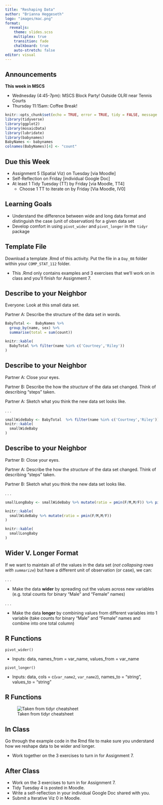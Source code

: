```yaml
---
title: "Reshaping Data"
author: "Brianna Heggeseth"
logo: "images/mac.png"
format: 
  revealjs:
    theme: slides.scss
    multiplex: true
    transition: fade
    chalkboard: true
    auto-stretch: false
editor: visual
---
```


## Announcements {.unnumbered .smaller}

**This week in MSCS**

-   Wednesday (4:45-7pm): MSCS Block Party! Outside OLRI near Tennis Courts
-   Thursday 11:15am: Coffee Break!

```r
knitr::opts_chunk$set(echo = TRUE, error = TRUE, tidy = FALSE, message = FALSE)
library(tidyverse)
library(ggplot2)
library(mosaicData)
library(lubridate)
library(babynames)
BabyNames <- babynames
colnames(BabyNames)[4] <- "count"
```

## Due this Week {.unnumbered .smaller}

-   Assignment 5 (Spatial Viz) on Tuesday \[via Moodle\]
-   Self-Reflection on Friday \[individual Google Doc\]
-   At least 1 Tidy Tuesday (TT) by Friday \[via Moodle, TT4\]
    -   Choose 1 TT to iterate on by Friday \[Via Moodle, IV0\]

## Learning Goals {.unnumbered}

-   Understand the difference between wide and long data format and distinguish the case (unit of observation) for a given data set
-   Develop comfort in using `pivot_wider` and `pivot_longer` in the `tidyr` package

## Template File {.unnumbered}

Download a template .Rmd of this activity. Put the file in a `Day_08` folder within your `COMP_STAT_112` folder.

-   This .Rmd only contains examples and 3 exercises that we'll work on in class and you'll finish for Assignment 7.

## Describe to your Neighbor {.unnumbered .smaller}

Everyone: Look at this small data set.

Partner A: Describe the structure of the data set in words.

```r
BabyTotal <-  BabyNames %>%
  group_by(name, sex) %>%
  summarise(total = sum(count))

knitr::kable(
  BabyTotal %>% filter(name %in% c('Courtney','Riley'))
)
```

## Describe to your Neighbor {.unnumbered .smaller}

Partner A: Close your eyes.

Partner B: Describe the how the *structure* of the data set changed. Think of describing "steps" taken.

Partner A: Sketch what you think the new data set looks like.

. . .

```r
smallWideBaby <- BabyTotal  %>% filter(name %in% c('Courtney','Riley')) %>% pivot_wider(names_from = sex, values_from = total, values_fill = 0, names_sort = TRUE)
knitr::kable(
  smallWideBaby
)
```

## Describe to your Neighbor {.unnumbered .smaller}

Partner B: Close your eyes.

Partner A: Describe the how the *structure* of the data set changed. Think of describing "steps" taken.

Partner B: Sketch what you think the new data set looks like.

. . .

```r
smallLongBaby <- smallWideBaby %>% mutate(ratio = pmin(F/M,M/F)) %>% pivot_longer(cols = c(`F`, `M`), names_to = "sex", values_to = "total")

knitr::kable(
  smallWideBaby %>% mutate(ratio = pmin(F/M,M/F))
)

knitr::kable(
  smallLongBaby
)
```

## Wider V. Longer Format {.unnumbered}

If we want to maintain all of the values in the data set (*not collapsing rows with `summarize`*) but have a different unit of observation (or case), we can:

. . .

-   Make the data **wider** by spreading out the values across new variables (e.g. total counts for binary "Male" and "Female" names)

. . .

-   Make the data **longer** by combining values from different variables into 1 variable (take counts for binary "Male" and "Female" names and combine into one total column)

## R Functions {.unnumbered}

`pivot_wider()`

-   Inputs: data, names_from = var_name, values_from = var_name

`pivot_longer()`

-   Inputs: data, cols = c(`var_name2`, `var_name2`), names_to = "string", values_to = "string"

## R Functions {.unnumbered}

![Taken from tidyr cheatsheet](images/reshaping.jpeg)

## In Class {.unnumbered}

Go through the example code in the Rmd file to make sure you understand how we reshape data to be wider and longer.

-   Work together on the 3 exercises to turn in for Assignment 7.

## After Class {.unnumbered}

-   Work on the 3 exercises to turn in for Assignment 7.
-   Tidy Tuesday 4 is posted in Moodle.
-   Write a self-reflection in your individual Google Doc shared with you.
-   Submit a Iterative Viz 0 in Moodle.
